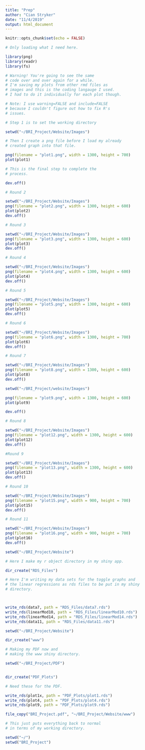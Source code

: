 ```yaml
---
title: "Prep"
author: "Cian Stryker"
date: "11/4/2019"
output: html_document
---
```


```r
knitr::opts_chunk$set(echo = FALSE)

# Only loading what I need here. 

library(png)
library(readr)
library(fs)
```

```r

# Warning! You're going to see the same
# code over and over again for a while. 
# I'm saving my plots from other rmd files as 
# images and this is the coding langauge I used. 
# I had to do it individually for each plot though. 

# Note: I use warning=FALSE and include=FALSE
# because I couldn't figure out how to fix R's
# issues.

# Step 1 is to set the working directory

setwd("~/BRI_Project/Website/Images")

# Then I create a png file before I load my already 
# created graph into that file.

png(filename = "plot1.png", width = 1300, height = 700)
plot(plot1)

# This is the final step to complete the 
# process. 

dev.off()
```

```r

# Round 2

setwd("~/BRI_Project/Website/Images")
png(filename = "plot2.png", width = 1300, height = 600)
plot(plot2)
dev.off()
```

```r

# Round 3

setwd("~/BRI_Project/Website/Images")
png(filename = "plot3.png", width = 1300, height = 600)
plot(plot3)
dev.off()
```

```r

# Round 4

setwd("~/BRI_Project/Website/Images")
png(filename = "plot4.png", width = 1300, height = 600)
plot(plot4)
dev.off()
```

```r

# Round 5

setwd("~/BRI_Project/Website/Images")
png(filename = "plot5.png", width = 1300, height = 600)
plot(plot5)
dev.off()

```

```r

# Round 6

setwd("~/BRI_Project/Website/Images")
png(filename = "plot6.png", width = 1300, height = 700)
plot(plot6)
dev.off()
```

```r

# Round 7

setwd("~/BRI_Project/Website/Images")
png(filename = "plot8.png", width = 1300, height = 600)
plot(plot8)
dev.off()
```

```r


setwd("~/BRI_Project/website/Images")

png(filename = "plot9.png", width = 1300, height = 600)
plot(plot9)

dev.off()
```

```r

# Round 8

setwd("~/BRI_Project/Website/Images")
png(filename = "plot12.png", width = 1300, height = 600)
plot(plot12)
dev.off()
```

```r

#Round 9

setwd("~/BRI_Project/Website/Images")
png(filename = "plot13.png", width = 1300, height = 600)
plot(plot13)
dev.off()
```

```r

# Round 10

setwd("~/BRI_Project/Website/Images")
png(filename = "plot15.png", width = 900, height = 700)
plot(plot15)
dev.off()
```

```r

# Round 11

setwd("~/BRI_Project/Website/Images")
png(filename = "plot16.png", width = 900, height = 700)
plot(plot16)
dev.off()
```


```r

setwd("~/BRI_Project/Website")

# Here I make my r object directory in my shiny app.

dir_create("RDS_Files")

# Here I'm writing my data sets for the toggle graphs and
# the linear regressions as rds files to be put in my shiny
# directory.



write_rds(data7, path = "RDS_Files/data7.rds")
write_rds(linearMod10, path = "RDS_Files/linearMod10.rds")
write_rds(linearMod14, path = "RDS_Files/linearMod14.rds")
write_rds(data11, path = "RDS_Files/data11.rds")


```

```r

setwd("~/BRI_Project/Website")

dir_create("www")

```

```r

# Making my PDF now and
# making the www shiny directory.

setwd("~/BRI_Project/PDF")


dir_create("PDF_Plots")

# Need these for the PDF.

write_rds(plot1x, path = "PDF_Plots/plot1.rds")
write_rds(plot4, path = "PDF_Plots/plot4.rds")
write_rds(plot9, path = "PDF_Plots/plot9.rds")

file_copy("BRI_Project.pdf", "~/BRI_Project/Website/www")

```




```r

# This just puts everything back to normal
# in terms of my working directory.

setwd("~/")
setwd("BRI_Project")
```

